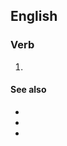 ==English==

===Verb===
{{head|en|verb form}}

# {{en-past of|deactivate}}

====See also====
* {{l|en|disactivated}}
* {{l|en|inactivated}}
* {{l|en|unactivated}}